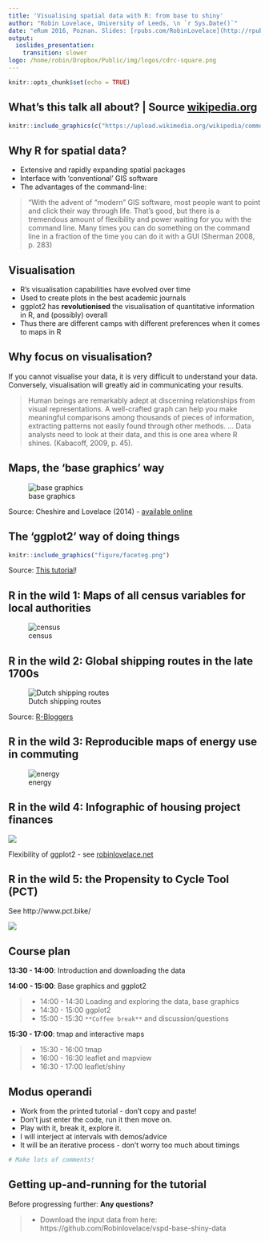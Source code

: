 ```yaml
---
title: 'Visualising spatial data with R: from base to shiny'
author: "Robin Lovelace, University of Leeds, \n `r Sys.Date()`"
date: "eRum 2016, Poznan. Slides: [rpubs.com/RobinLovelace](http://rpubs.com/RobinLovelace). Source: [GitHub](https://github.com/Robinlovelace/Creating-maps-in-R/blob/master/vspd-pres.Rmd) "
output:
  ioslides_presentation:
    transition: slower
logo: /home/robin/Dropbox/Public/img/logos/cdrc-square.png
---
```


```r
knitr::opts_chunk$set(echo = TRUE)
```

## What's this talk all about? | Source [wikipedia.org](https://en.wikipedia.org/wiki/John_Snow)

```r
knitr::include_graphics(c("https://upload.wikimedia.org/wikipedia/commons/thumb/2/27/Snow-cholera-map-1.jpg/300px-Snow-cholera-map-1.jpg", "https://upload.wikimedia.org/wikipedia/commons/thumb/0/00/Chol_an.gif/300px-Chol_an.gif"))
```

## Why R for spatial data?

- Extensive and rapidly expanding spatial packages
- Interface with 'conventional' GIS software
- The advantages of the command-line:

> "With the advent of “modern” GIS software, most people want 
> to point and click their way through life.
> That’s good, but there is a tremendous amount of 
> flexibility and power waiting for you with the command
> line. Many times you can do something on the command
> line in a fraction of the time you can do it with
> a GUI (Sherman 2008, p. 283)

## Visualisation

- R's visualisation capabilities have evolved over time
- Used to create plots in the best academic journals
- ggplot2 has **revolutionised** the visualisation of quantitative 
information in R, and (possibly) overall
- Thus there are different camps with different preferences when it comes to maps in R

## Why focus on visualisation?

If you cannot visualise your data, it is very difficult to understand your data. 
Conversely, visualisation will greatly aid in communicating your results.

> Human beings are remarkably adept at discerning relationships from visual
> representations. A well-crafted graph can help you make meaningful comparisons among thousands of pieces of information, extracting patterns not easily found through other methods. ... Data analysts need to look at their data, and this is one area where R shines.
(Kabacoff, 2009, p. 45).

## Maps, the 'base graphics' way

![base graphics](figure/Choropleth_map_of_number_of_transport_nodes_in_London_boroughs.png)

Source: Cheshire and Lovelace (2014) - [available online](https://github.com/geocomPP/sdvwR)

## The 'ggplot2' way of doing things

<!-- ![ggplot2 way](figure/faceteg.png) -->

```r
knitr::include_graphics("figure/faceteg.png")
```


Source: [This tutorial](https://github.com/Robinlovelace/Creating-maps-in-R)!

## R in the wild 1: Maps of all census variables for local authorities

![census](figure/single.png)

## R in the wild 2: Global shipping routes in the late 1700s

![Dutch shipping routes](figure/dutch_shipping1750_1800.png)

Source: [R-Bloggers](http://www.r-bloggers.com/mapped-british-and-spanish-shipping-1750-1800/)

## R in the wild 3: Reproducible maps of energy use in commuting

![energy](figure/engenergy.png)


## R in the wild 4: Infographic of housing project finances

<!--
![infog](https://raw.github.com/Robinlovelace/robinlovelace.github.io/master/figure/unnamed-chunk-53.png)
-->

<div style="float:center"><img src="https://raw.github.com/Robinlovelace/robinlovelace.github.io/master/figure/unnamed-chunk-53.png" /></div>

Flexibility of ggplot2 - see [robinlovelace.net](http://robinlovelace.net/r/2013/12/27/coxcomb-plots-spiecharts-R.html)

## R in the wild 5: the Propensity to Cycle Tool (PCT)

See http://www.pct.bike/

[![](https://github.com/npct/pct/raw/master/figures/rnet-leeds-base-to-godutch.png)](https://github.com/npct/pct/raw/master/figures/rnet-leeds-base-to-godutch.png)

## Course plan

**13:30 - 14:00**: Introduction and downloading the data 

**14:00 - 15:00**: Base graphics and ggplot2

> - 14:00 - 14:30 Loading and exploring the data, base graphics
> - 14:30 - 15:00 ggplot2
> - 15:00 - 15:30 `**Coffee break**` and discussion/questions

**15:30 - 17:00**: tmap and interactive maps

> - 15:30 - 16:00 tmap
> - 16:00 - 16:30 leaflet and mapview
> - 16:30 - 17:00 leaflet/shiny

## Modus operandi

- Work from the printed tutorial - don't copy and paste!
- Don't just enter the code, run it then move on.
- Play with it, break it, explore it.
- I will interject at intervals with demos/advice
- It will be an iterative process - don't worry too much about timings

```r
# Make lots of comments!
```


## Getting up-and-running for the tutorial

Before progressing further: **Any questions?**

  > - Download the input data from here:  https://github.com/Robinlovelace/vspd-base-shiny-data

